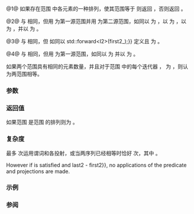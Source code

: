 {{cpp/experimental/ranges/title|is_permutation}}
{{cpp/experimental/ranges/algorithm/navbar}}
{{dcl begin}}
{{dcl header|experimental/ranges/algorithm}}
{{dcl|since=ranges|num=1|1=
template&lt; ForwardIterator I1, Sentinel&lt;I1&gt; S1, ForwardIterator I2, Sentinel&lt;I2&gt; S2,
          class Pred = ranges::equal_to&lt;&gt;, 
          class Proj1 = ranges::identity, class Proj2 = ranges::identity &gt;
    requires IndirectlyComparable&lt;I1, I2, Pred, Proj1, Proj2&gt;
bool is_permutation( I1 first1, S1 last1, I2 first2, S2 last2, Pred pred = Pred{}, 
                     Proj1 proj1 = Proj1{}, Proj2 proj2 = Proj2{} );
}}
{{dcl|since=ranges|num=2|1=
template&lt; ForwardRange R1, ForwardRange R2, class Pred = ranges::equal_to&lt;&gt;,
          class Proj1 = ranges::identity, class Proj2 = ranges::identity &gt;
    requires IndirectlyComparable&lt;ranges::iterator_t&lt;R1&gt;, ranges::iterator_t&lt;R2&gt;,
                                  Pred, Proj1, Proj2&gt;
bool is_permutation( R1&amp;&amp; r1, R2&amp;&amp; r2, Pred pred = Pred{},
                     Proj1 proj1 = Proj1{}, Proj2 proj2 = Proj2{} );
}}
{{dcl|since=ranges|num=3|notes={{mark deprecated}}|1=
template&lt; ForwardIterator I1, Sentinel&lt;I1&gt; S1, class I2,
          class Pred = ranges::equal_to&lt;&gt;, 
          class Proj1 = ranges::identity, class Proj2 = ranges::identity &gt;
    requires ForwardIterator&lt;std::decay_t&lt;I2&gt;&gt; &amp;&amp; !Range&lt;I2&gt; &amp;&amp;
             IndirectlyComparable&lt;I1, std::decay_t&lt;I2&gt;, Pred, Proj1, Proj2&gt;
bool is_permutation( I1 first1, S1 last1, I2&amp;&amp; first2_, Pred pred = Pred{},
                     Proj1 proj1 = Proj1{}, Proj2 proj2 = Proj2{} );

}}
{{dcl|since=ranges|num=4|notes={{mark deprecated}}|1=
template&lt; ForwardRange R1, class I2, class Pred = ranges::equal_to&lt;&gt;,
          class Proj1 = ranges::identity, class Proj2 = ranges::identity &gt;
    requires ForwardIterator&lt;std::decay_t&lt;I2&gt;&gt; &amp;&amp; !Range&lt;I2&gt; &amp;&amp;
             IndirectlyComparable&lt;ranges::iterator_t&lt;R1&gt;, std::decay_t&lt;I2&gt;, Pred, Proj1, Proj2&gt;
bool is_permutation( R1&amp;&amp; r1, I2&amp;&amp; first2_, Pred pred = Pred{}, 
                     Proj1 proj1 = Proj1{}, Proj2 proj2 = Proj2{} );
}}
{{dcl end}}

@1@ 如果存在范围 {{range|first1|last1}} 中各元素的一种排列，使其范围等于 {{range|first2|last2}} 则返回 {{c|true}}，否则返回 {{c|false}}。

@2@ 与 {{v|1}} 相同，但用 {{c|r1}} 为第一源范围并用 {{c|r2}} 为第二源范围，如同以 {{c|ranges::begin(r1)}} 为 {{c|first1}}，以 {{c|ranges::end(r1)}} 为 {{c|last1}}，以 {{c|ranges::begin(r2)}} 为 {{c|first2}}，并以 {{c|ranges::end(r2)}} 为 {{c|last2}}。

@3@ 与 {{v|1}} 相同，但 {{c|first2}} 如同以 {{c|std::decay_t&lt;I2&gt; first2 {{=}} std::forward&lt;I2&gt;(first2_);}} 定义且 {{c|last2}} 为 {{c|first2 + (last1 - first1)}}。

@4@ 与 {{v|3}} 相同，但用 {{c|r1}} 为第一源范围，如同以 {{c|ranges::begin(r1)}} 为 {{c|first1}} 并以 {{c|ranges::end(r1)}} 为 {{c|last1}}。

如果两个范围具有相同的元素数量，并且对于范围 {{range|first1|last1}} 中的每个迭代器 {{tt|i}}，{{c|ranges::invoke(pred, ranges::invoke(proj1, *i), ranges::invoke(proj2, *(first2 + (i - first1))))}} 为 {{c|true}}，则认为两范围相等。

{{cpp/experimental/ranges/algorithm/tparams}}

===参数===
{{par begin}}
{{par|first1, last1|第一元素范围}}
{{par|r1|第一元素范围}}
{{par|first2, last2|第二元素范围}}
{{par|r2|第二元素范围}}
{{par|first2_|第二元素范围的开头}}
{{par|pred|运用于投射后元素的谓词}}
{{par|proj1|运用于第一范围中元素的投射}}
{{par|proj2|运用于第二范围中元素的投射}}
{{par end}}

===返回值===
如果范围 {{range|first1|last1}} 是范围 {{range|first2|last2}} 的排列则为 {{c|true}}。

===复杂度===
最多 {{math|O(N&lt;sup&gt;2&lt;/sup&gt;)}} 次运用谓词和各投射，或当两序列已经相等时恰好 {{math|N}} 次，其中 {{c|1=N = last1 - first1}}。

However if {{c|SizedSentinel&lt;S1, I1&gt; &amp;&amp; SizedSentinel&lt;S2, I2&gt;}} is satisfied and {{c|last1 - first1 !{{=}} last2 - first2}}, no applications of the predicate and projections are made.

===示例===
{{example}}

===参阅===
{{dsc begin}}
{{dsc inc|cpp/algorithm/dsc is_permutation}}
{{dsc inc|cpp/experimental/ranges/algorithm/dsc next_permutation}}
{{dsc inc|cpp/experimental/ranges/algorithm/dsc prev_permutation}}
{{dsc end}}